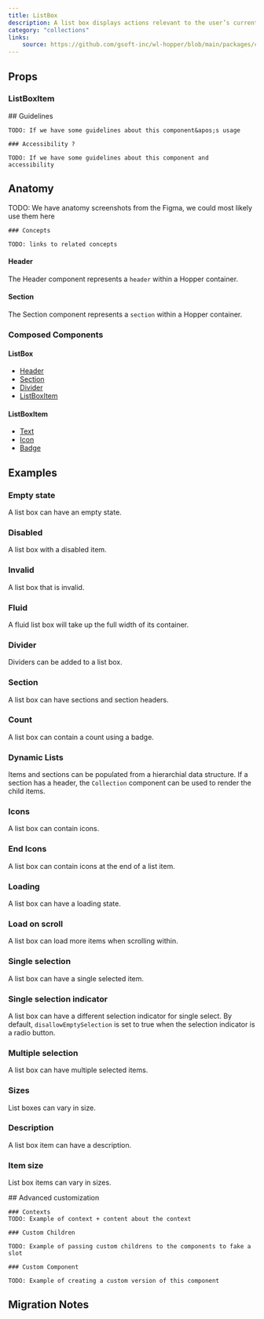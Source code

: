 ```yaml
---
title: ListBox
description: A list box displays actions relevant to the user’s current selection.
category: "collections"
links:
    source: https://github.com/gsoft-inc/wl-hopper/blob/main/packages/components/src/listbox/src/ListBox.tsx
---
```


<Example src="ListBox/docs/preview" isOpen />

## Props

<PropTable component="ListBox" />

### ListBoxItem

<PropTable component="ListBoxItem" />


<FeatureFlag flag="next">
    ## Guidelines

    TODO: If we have some guidelines about this component&apos;s usage

    ### Accessibility ?

    TODO: If we have some guidelines about this component and accessibility
</FeatureFlag>

## Anatomy

<FeatureFlag flag="rc">
    TODO: We have anatomy screenshots from the Figma, we could most likely use them here

    ### Concepts

    TODO: links to related concepts
</FeatureFlag>


#### Header

The Header component represents a `header` within a Hopper container.

#### Section

The Section component represents a `section` within a Hopper container.

### Composed Components

#### ListBox

- [Header](./Listbox#header)
- [Section](./Listbox#section)
- [Divider](./Divider)
- [ListBoxItem](./Listbox#listboxitem)


#### ListBoxItem

- [Text](./Text)
- [Icon](./Icon)
- [Badge](./Badge)

## Examples

### Empty state

A list box can have an empty state.

<Example src="ListBox/docs/empty" />

### Disabled

A list box with a disabled item.

<Example src="ListBox/docs/disabled" />

### Invalid

A list box that is invalid.

<Example src="ListBox/docs/invalid" />

### Fluid

A fluid list box will take up the full width of its container.

<Example src="ListBox/docs/fluid" />

### Divider

Dividers can be added to a list box.

<Example src="ListBox/docs/divider" />

### Section

A list box can have sections and section headers.

<Example src="ListBox/docs/section" />

### Count

A list box can contain a count using a badge.

<Example src="ListBox/docs/count" />

### Dynamic Lists

Items and sections can be populated from a hierarchial data structure.
If a section has a header, the `Collection` component can be used to render the child items.

<Example src="ListBox/docs/dynamicLists" />

### Icons

A list box can contain icons.

<Example src="ListBox/docs/icons" />

### End Icons

A list box can contain icons at the end of a list item.

<Example src="ListBox/docs/endIcons" />

### Loading

A list box can have a loading state.

<Example src="ListBox/docs/loading" />

### Load on scroll

A list box can load more items when scrolling within.

<Example src="ListBox/docs/loadOnScroll" />

### Single selection

A list box can have a single selected item.

<Example src="ListBox/docs/selection" />

### Single selection indicator

A list box can have a different selection indicator for single select.
By default, `disallowEmptySelection` is set to true when the selection indicator is a radio button.

<Example src="ListBox/docs/selectionIndicator" />

### Multiple selection

A list box can have multiple selected items.

<Example src="ListBox/docs/multipleSelected" />

### Sizes

List boxes can vary in size.

<Example src="ListBox/docs/size" />

### Description

A list box item can have a description.

<Example src="ListBox/docs/description" />

### Item size

List box items can vary in sizes.

<Example src="ListBox/docs/multipleSizes" />

<FeatureFlag flag="next">
    ## Advanced customization

    ### Contexts
    TODO: Example of context + content about the context

    ### Custom Children

    TODO: Example of passing custom childrens to the components to fake a slot

    ### Custom Component

    TODO: Example of creating a custom version of this component
</FeatureFlag>

## Migration Notes

<MigrateGuide src="ListBox/docs/migration-notes" />
